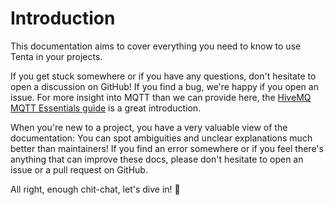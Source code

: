 # Introduction

This documentation aims to cover everything you need to know to use Tenta in your projects.

If you get stuck somewhere or if you have any questions, don't hesitate to open a discussion on GitHub! If you find a bug, we're happy if you open an issue. For more insight into MQTT than we can provide here, the [HiveMQ MQTT Essentials guide](https://www.hivemq.com/mqtt-essentials/) is a great introduction.

When you're new to a project, you have a very valuable view of the documentation: You can spot ambiguities and unclear explanations much better than maintainers! If you find an error somewhere or if you feel there's anything that can improve these docs, please don't hesitate to open an issue or a pull request on GitHub.

All right, enough chit-chat, let's dive in! 🤿

